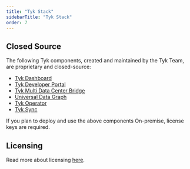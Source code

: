 ```yaml
---
title: "Tyk Stack"
sidebarTitle: "Tyk Stack"
order: 7
---
```



<OssProductListInclude/>

## Closed Source

The following Tyk components, created and maintained by the Tyk Team, are proprietary and closed-source:

* [Tyk Dashboard](/docsv2/tyk-dashboard)
* [Tyk Developer Portal](/docsv2/tyk-developer-portal)
* [Tyk Multi Data Center Bridge](/docsv2/api-management/mdcb#managing-geographically-distributed-gateways-to-minimize-latency-and-protect-data-sovereignty)
* [Universal Data Graph](/docsv2/api-management/data-graph#overview)
* [Tyk Operator](/docsv2/api-management/automations/operator#what-is-tyk-operator)
* [Tyk Sync](/docsv2/api-management/automations/sync)

If you plan to deploy and use the above components On-premise, license keys are required.

## Licensing
Read more about licensing [here](/docsv2/apim#licensing).